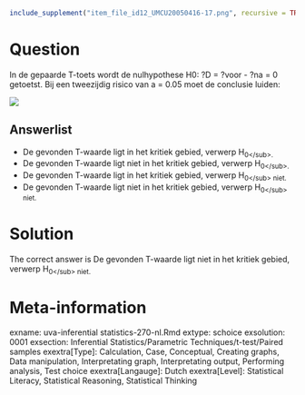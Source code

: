 ```r
include_supplement("item_file_id12_UMCU20050416-17.png", recursive = TRUE)
```
Question
========

In de gepaarde T-toets wordt de nulhypothese H0: ?D = ?voor - ?na = 0 getoetst. Bij een tweezijdig risico van a = 0.05 moet de conclusie luiden: 


![](item_file_id12_UMCU20050416-17.png)

Answerlist
----------
* De gevonden T-waarde ligt in het kritiek gebied, verwerp H<sub>0<\/sub>.
* De gevonden T-waarde ligt niet in het kritiek gebied, verwerp H<sub>0<\/sub>.
* De gevonden T-waarde ligt in het kritiek gebied, verwerp H<sub>0<\/sub> niet.
* De gevonden T-waarde ligt niet in het kritiek gebied, verwerp H<sub>0<\/sub> niet.

Solution
========

The correct answer is  De gevonden T-waarde ligt niet in het kritiek gebied, verwerp H<sub>0<\/sub> niet. 

Meta-information
================
exname: uva-inferential statistics-270-nl.Rmd 
extype: schoice 
exsolution: 0001 
exsection: Inferential Statistics/Parametric Techniques/t-test/Paired samples
exextra[Type]: Calculation, Case, Conceptual, Creating graphs, Data manipulation, Interpretating graph, Interpretating output, Performing analysis, Test choice 
exextra[Langauge]: Dutch 
exextra[Level]: Statistical Literacy, Statistical Reasoning, Statistical Thinking 
